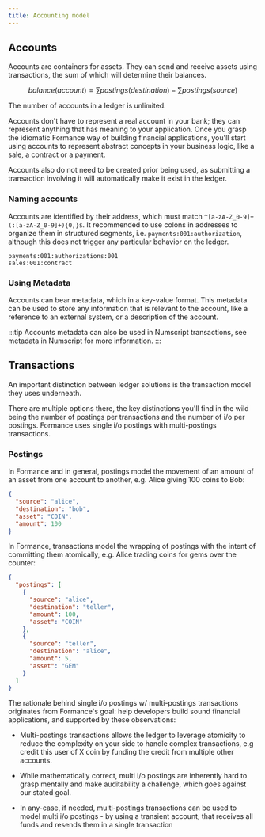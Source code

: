 ```yaml
---
title: Accounting model
---
```


## Accounts

Accounts are containers for assets. They can send and receive assets using transactions, the sum of which will determine their balances.

$$
balance(account) = \sum postings(destination) - \sum postings(source)
$$

The number of accounts in a ledger is unlimited.

Accounts don't have to represent a real account in your bank; they can represent anything that has meaning to your application. Once you grasp the idiomatic Formance way of building financial applications, you'll start using accounts to represent abstract concepts in your business logic, like a sale, a contract or a payment.

Accounts also do not need to be created prior being used, as submitting a transaction involving it will automatically make it exist in the ledger.

### Naming accounts

Accounts are identified by their address, which must match `^[a-zA-Z_0-9]+(:[a-zA-Z_0-9]+){0,}$`. It recommended to use colons in addresses to organize them in structured segments, i.e. `payments:001:authorization`, although this does not trigger any particular behavior on the ledger.

```
payments:001:authorizations:001
sales:001:contract
```

### Using Metadata

Accounts can bear metadata, which in a key-value format. This metadata can be used to store any information that is relevant to the account, like a reference to an external system, or a description of the account.

:::tip
Accounts metadata can also be used in Numscript transactions, see metadata in Numscript for more information.
:::


## Transactions

An important distinction between ledger solutions is the transaction model they uses underneath.

There are multiple options there, the key distinctions you'll find in the wild being the number of postings per transactions and the number of i/o per postings. Formance uses single i/o postings with multi-postings transactions.

### Postings
In Formance and in general, postings model the movement of an amount of an asset from one account to another, e.g. Alice giving 100 coins to Bob:
```json
{
  "source": "alice",
  "destination": "bob",
  "asset": "COIN",
  "amount": 100
}
```

In Formance, transactions model the wrapping of postings with the intent of committing them atomically, e.g. Alice trading coins for gems over the counter:
```json
{
  "postings": [
    {
      "source": "alice",
      "destination": "teller",
      "amount": 100,
      "asset": "COIN"
    },
    {
      "source": "teller",
      "destination": "alice",
      "amount": 5,
      "asset": "GEM"
    }
  ]
}
```

The rationale behind single i/o postings w/ multi-postings transactions originates from Formance's goal: help developers build sound financial applications, and supported by these observations:

* Multi-postings transactions allows the ledger to leverage atomicity to reduce the complexity on your side to handle complex transactions, e.g credit this user of X coin by funding the credit from multiple other accounts.

* While mathematically correct, multi i/o postings are inherently hard to grasp mentally and make auditability a challenge, which goes against our stated goal.

* In any-case, if needed, multi-postings transactions can be used to model multi i/o postings - by using a transient account, that receives all funds and resends them in a single transaction